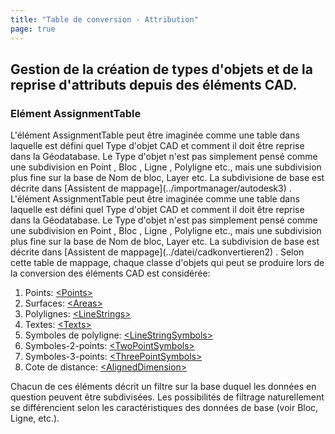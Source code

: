 ```yaml
---
title: "Table de conversion - Attribution"
page: true
---
```

## Gestion de la cr&#233;ation de types d&#39;objets et de la reprise d&#39;attributs depuis des &#233;l&#233;ments CAD.
### El&#233;ment AssignmentTable
<GeoMapper>
<Success>
L&#39;&#233;l&#233;ment  <Italic> AssignmentTable </Italic>  peut &#234;tre imagin&#233;e comme une table dans laquelle est d&#233;fini quel  <Italic> Type d&#39;objet </Italic>  CAD et comment il doit &#234;tre reprise dans la G&#233;odatabase. Le  <Italic> Type d&#39;objet </Italic>  n&#39;est pas simplement pens&#233; comme une subdivision en  <Italic> Point </Italic> ,  <Italic> Bloc </Italic> ,  <Italic> Ligne </Italic> ,  <Italic> Polyligne </Italic>  etc., mais une subdivision plus fine sur la base de Nom de bloc, Layer etc. 
La subdivisione de base est d&#233;crite dans [Assistent de mappage](../importmanager/autodesk3)
.
</Success>
</GeoMapper><GeoDesigner>
<Success>
L&#39;&#233;l&#233;ment  <Italic> AssignmentTable </Italic>  peut &#234;tre imagin&#233;e comme une table dans laquelle est d&#233;fini quel  <Italic> Type d&#39;objet </Italic>  CAD et comment il doit &#234;tre reprise dans la G&#233;odatabase. Le  <Italic> Type d&#39;objet </Italic>  n&#39;est pas simplement pens&#233; comme une subdivision en  <Italic> Point </Italic> ,  <Italic> Bloc </Italic> ,  <Italic> Ligne </Italic> ,  <Italic> Polyligne </Italic>  etc., mais une subdivision plus fine sur la base de Nom de bloc, Layer etc. 
La subdivision de base est d&#233;crite dans [Assistent de mappage](../datei/cadkonvertieren2)
.
</Success>
</GeoDesigner>
Selon cette table de mappage, chaque classe d&#39;objets qui peut se produire lors de la conversion des &#233;l&#233;ments CAD est consid&#233;r&#233;e:

1.  Points: <Bold> [&lt;Points&gt;](../anhang/formatbeschreibungmappingautodesk4) </Bold> 
2.  Surfaces: <Bold> [&lt;Areas&gt;](../anhang/formatbeschreibungmappingautodesk5) </Bold> 
3.  Polylignes: <Bold> [&lt;LineStrings&gt;](../anhang/formatbeschreibungmappingautodesk6) </Bold> 
4.  Textes: <Bold> [&lt;Texts&gt;](../anhang/formatbeschreibungmappingautodesk7) </Bold> 
5.  Symboles de polyligne: <Bold> [&lt;LineStringSymbols&gt;](../anhang/formatbeschreibungmappingautodesk8) </Bold> 
6.  Symboles-2-points: <Bold> [&lt;TwoPointSymbols&gt;](../anhang/formatbeschreibungmappingautodesk9) </Bold> 
7.  Symboles-3-points: <Bold> [&lt;ThreePointSymbols&gt;](../anhang/formatbeschreibungmappingautodesk10) </Bold> 
8.  Cote de distance: <Bold> [&lt;AlignedDimension&gt;](../anhang/formatbeschreibungmappingautodesk11) </Bold> 


<Success>
Chacun de ces &#233;l&#233;ments d&#233;crit un filtre sur la base duquel les donn&#233;es en question peuvent &#234;tre subdivis&#233;es.
</Success>

<Warning>
Les possibilit&#233;s de filtrage naturellement se diff&#233;rencient selon les caract&#233;ristiques des donn&#233;es de base (voir Bloc, Ligne, etc.).
</Warning>

